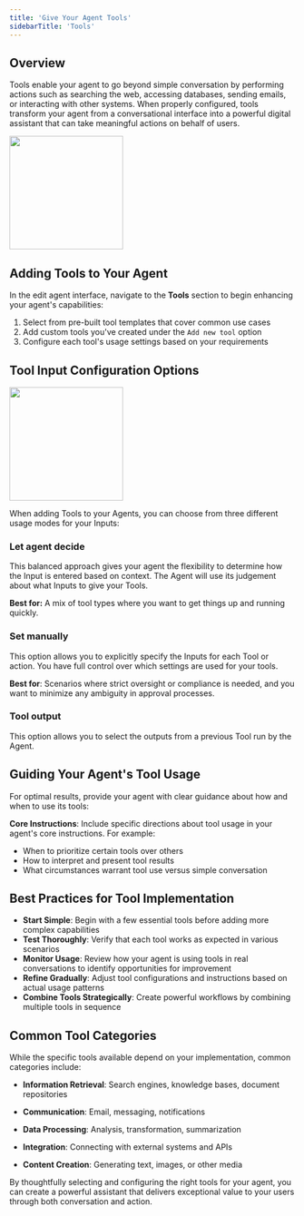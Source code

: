 ```yaml
---
title: 'Give Your Agent Tools'
sidebarTitle: 'Tools'
---
```


## Overview

Tools enable your agent to go beyond simple conversation by performing actions such as searching the web, accessing databases, sending emails, or interacting with other systems. When properly configured, tools transform your agent from a conversational interface into a powerful digital assistant that can take meaningful actions on behalf of users.

<img 
  height="200"  
  src="/images/agent/agent-tools.png" 
/>

## Adding Tools to Your Agent

In the edit agent interface, navigate to the **Tools** section to begin enhancing your agent's capabilities:

1. Select from pre-built tool templates that cover common use cases
2. Add custom tools you've created under the `Add new tool` option
3. Configure each tool's usage settings based on your requirements

## Tool Input Configuration Options

<img 
  height="200"  
  src="/images/agent/tool-configuration.png" 
/>

When adding Tools to your Agents, you can choose from three different usage modes for your Inputs:

### Let agent decide

This balanced approach gives your agent the flexibility to determine how the Input is entered based on context. The Agent will use its judgement about what Inputs to give your Tools.

**Best for:** A mix of tool types where you want to get things up and running quickly.

### Set manually  
This option allows you to explicitly specify the Inputs for each Tool or action. You have full control over which settings are used for your tools.

**Best for**: Scenarios where strict oversight or compliance is needed, and you want to minimize any ambiguity in approval processes.

### Tool output

This option allows you to select the outputs from a previous Tool run by the Agent.

## Guiding Your Agent's Tool Usage

For optimal results, provide your agent with clear guidance about how and when to use its tools:

 **Core Instructions**: Include specific directions about tool usage in your agent's core instructions. For example:
   - When to prioritize certain tools over others
   - How to interpret and present tool results
   - What circumstances warrant tool use versus simple conversation


## Best Practices for Tool Implementation

- **Start Simple**: Begin with a few essential tools before adding more complex capabilities
- **Test Thoroughly**: Verify that each tool works as expected in various scenarios
- **Monitor Usage**: Review how your agent is using tools in real conversations to identify opportunities for improvement
- **Refine Gradually**: Adjust tool configurations and instructions based on actual usage patterns
- **Combine Tools Strategically**: Create powerful workflows by combining multiple tools in sequence


## Common Tool Categories

While the specific tools available depend on your implementation, common categories include:

- **Information Retrieval**: Search engines, knowledge bases, document repositories

- **Communication**: Email, messaging, notifications
- **Data Processing**: Analysis, transformation, summarization
- **Integration**: Connecting with external systems and APIs
- **Content Creation**: Generating text, images, or other media

By thoughtfully selecting and configuring the right tools for your agent, you can create a powerful assistant that delivers exceptional value to your users through both conversation and action.